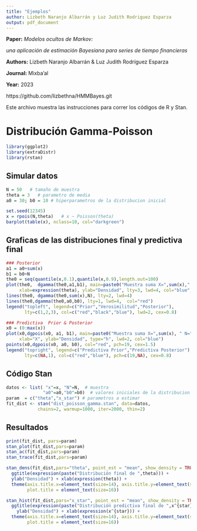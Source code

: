 ```yaml
---
title: "Ejemplos"
author: Lizbeth Naranjo Albarrán y Luz Judith Rodriguez Esparza 
output: pdf_document
---
```



**Paper:** *Modelos ocultos de Markov:*  

*una aplicación de estimación Bayesiana para series de tiempo financieras*  

**Authors:** Lizbeth Naranjo Albarrán \&
Luz Judith Rodríguez Esparza  

**Journal:** Mixba'al

**Year:** 2023

https://github.com/lizbethna/HMMBayes.git


Este archivo muestra las instrucciones para correr los códigos de R y Stan.  

# Distribución Gamma-Poisson 

```r
library(ggplot2)   
library(extraDistr)
library(rstan)
```

## Simular datos 

```r
N = 50   # tamaño de muestra
theta = 3   # parametro de media
a0 = 30; b0 = 10 # hiperparametros de la distribucion inicial

set.seed(12345)
x = rpois(N,theta)   # x ~ Poisson(theta)
barplot(table(x), nclass=10, col="darkgreen")
```

## Graficas de las distribuciones final y predictiva final

```r
### Posterior
a1 = a0+sum(x)
b1 = b0+N
the0 = seq(quantile(x,0.1),quantile(x,0.9),length.out=100)
plot(the0,  dgamma(the0,a1,b1), main=paste0("Muestra suma X=",sum(x)," N=",N), 
     xlab=expression(theta), ylab="Densidad", lty=3, lwd=4, col="blue", type="l")
lines(the0, dgamma(the0,sum(x),N), lty=2, lwd=4)
lines(the0,dgamma(the0,a0,b0), lty=1, lwd=4,  col="red")
legend("topleft", legend=c("Prior","Verosimilitud","Posterior"), 
       lty=c(1,2,3), col=c("red","black","blue"), lwd=2, cex=0.8)

### Predictiva  Prior & Posterior
x0 = (0:max(x))
plot(x0,dgpois(x0, a1, b1), main=paste0("Muestra suma X=",sum(x), " N=",N), 
     xlab="X", ylab="Densidad", type="h", lwd=2, col="blue")
points(x0,dgpois(x0, a0, b0), col="red", pch=19, cex=1.5)
legend("topright", legend=c("Predictiva Prior","Predictiva Posterior"), 
       lty=c(NA,1), col=c("red","blue"), pch=c(19,NA), cex=0.8)
```

## Código Stan 

```r
datos <- list( "x"=x, "N"=N,  # muestra
              "a0"=a0,"b0"=b0)  # valores iniciales de la distribucion inicial
param  = c("theta","x_star") # parametros a estimar
fit_dist <- stan("dist_poisson_gamma.stan", data=datos,
            chains=2, warmup=1000, iter=2000, thin=2)
```

## Resultados 

```r

print(fit_dist, pars=param)
stan_plot(fit_dist,pars=param)
stan_ac(fit_dist,pars=param)
stan_trace(fit_dist,pars=param)

stan_dens(fit_dist,pars="theta", point_est = "mean", show_density = TRUE) + 
  ggtitle(expression(paste("Distribución final de ",theta))) + 
  ylab("Densidad") + xlab(expression(theta)) +   
  theme(axis.title.x=element_text(size=14), axis.title.y=element_text(size=14), 
        plot.title = element_text(size=16)) 

stan_hist(fit_dist,pars="x_star", point_est = "mean", show_density = TRUE) + 
  ggtitle(expression(paste("Distribución predictiva final de ",x^{star}))) + 
    ylab("Densidad") + xlab(expression(x^{star})) +  
  theme(axis.title.x=element_text(size=14), axis.title.y=element_text(size=14), 
        plot.title = element_text(size=16)) 

```



